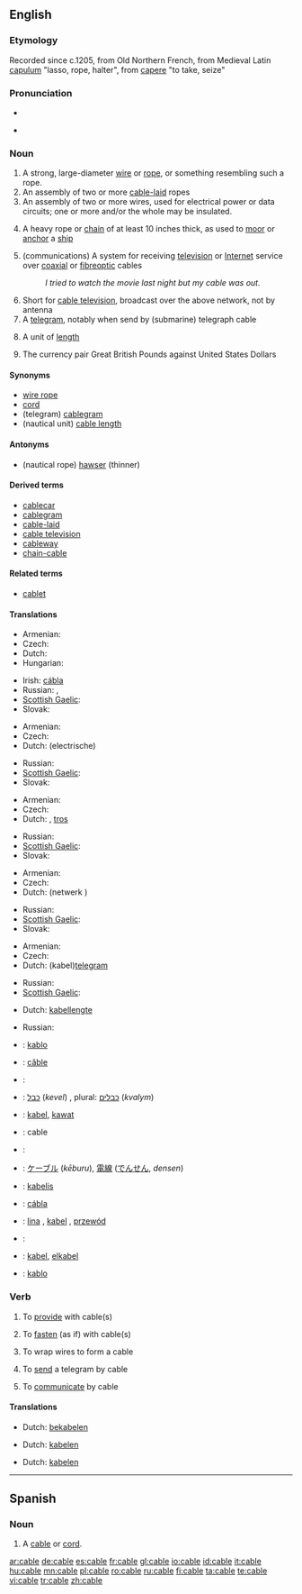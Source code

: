 {{also|câble}}
==English==
{{wikipedia}}
{{rfc|remove italicizing markers from around transcriptions}}

===Etymology===
Recorded since c.1205, from Old Northern French, from Medieval Latin [[capulum]] "lasso, rope, halter", from {{etyl|la}} [[capere]] "to take, seize"

===Pronunciation===
* {{IPA|/keɪbl/}}
* {{audio|en-us-cable.ogg|Audio (US)}}
*: {{rhymes|eɪbəl}}

===Noun===
{{en-noun}}

# A strong, large-diameter [[wire]] or [[rope]], or something resembling such a rope.
# An assembly of two or more [[cable-laid]] ropes
# An assembly of two or more wires, used for electrical power or data circuits; one or more and/or the whole may be insulated.
# {{nautical}} A heavy rope or [[chain]] of at least 10 inches thick, as used to [[moor]] or [[anchor]] a [[ship]]
# (communications) A system for receiving [[television]] or [[Internet]] service over [[coaxial]] or [[fibreoptic]] cables
#: ''I tried to watch the movie last night but my cable was out.''
# Short for [[cable television]], broadcast over the above network, not by antenna
# A [[telegram]], notably when send by (submarine) telegraph cable 
# {{nautical}} A unit of [[length]]
# {{finance}} The currency pair Great British Pounds against United States Dollars

====Synonyms====
* [[wire rope]]
* [[cord]]
* (telegram) [[cablegram]]
* (nautical unit) [[cable length]]

====Antonyms====
* (nautical rope) [[hawser]] (thinner)

====Derived terms====
* [[cablecar]]
* [[cablegram]]
* [[cable-laid]]
* [[cable television]]
* [[cableway]]
* [[chain-cable]]

====Related terms====
* [[cablet]]

====Translations====
{{trans-top|large wire, rope}}
* Armenian: {{t-|hy|ճոպան|tr=''č̣opan''|sc=Armn|xs=Armenian}}
* Czech: {{t-|cs|lano|n}}
* Dutch: {{t+|nl|kabel|m}}
* Hungarian: {{t+|hu|kábel}}
{{trans-mid}}
* Irish: [[cábla]] {{m}}
* Russian: {{t|ru|трос|m|tr=tros|sc=Cyrl}}, {{t|ru|канат|m|tr=kanát|sc=Cyrl}}
* [[Scottish Gaelic]]: {{t-|gd|càball|m}}
* Slovak: {{t-|sk|lano|n}}
{{trans-bottom}}

{{trans-top|assembly of wires for electricity}}
* Armenian: {{t-|hy|մալուխ|tr=''malux''|sc=Armn|xs=Armenian}}
* Czech: {{t-|cs|kabel|m}}
* Dutch: (electrische) {{t+|nl|kabel|m}}
{{trans-mid}}
* Russian: {{t|ru|кабель|m|tr=''káb'el'''|sc=Cyrl}}
* [[Scottish Gaelic]]: {{t-|gd|càball|m}}
* Slovak: {{t-|sk|kabel|m}}
{{trans-bottom}}

{{trans-top|heavy rope or chain as used for mooring}}
* Armenian: {{t-|hy|ճոպան|tr=''č̣opan''|sc=Armn|xs=Armenian}}
* Czech: {{t-|cs|lano|n}}
* Dutch: {{t+|nl|kabel|m}}, [[tros]]
{{trans-mid}}
* Russian: {{t|ru|канат|m|tr=''kanát''|sc=Cyrl}}
* [[Scottish Gaelic]]: {{t-|gd|càball|m}}
* Slovak: {{t-|sk|lano|n}}
{{trans-bottom}}

{{trans-top|communications system with coaxial or fiber optic}}
* Armenian: {{t-|hy|կաբելային|tr=''kabelayin''|sc=Armn|xs=Armenian}}
* Czech: {{t-|cs|kabel|m}}
* Dutch: {{t+|nl|kabel|m}}(netwerk {{n}})
{{trans-mid}}
* Russian: {{t|ru|кабель|m|tr=''káb'el'''|sc=Cyrl}}
* [[Scottish Gaelic]]: {{t-|gd|càball|m}}
* Slovak: {{t-|sk|kabel|m}}
{{trans-bottom}}

{{trans-see|tv broadcast over such network|cable tv}}
{{trans-bottom}}

{{trans-top|telegram}}
* Armenian: {{t-|hy|հեռագիր|tr=''heṙagir''|sc=Armn|xs=Armenian}}
* Czech: {{t-|cs|telegram|m}}
* Dutch: (kabel)[[telegram]] {{n}}
{{trans-mid}}
* Russian: {{t+|ru|телеграмма|f|tr=''t'el'egrámma''|sc=Cyrl}}
* [[Scottish Gaelic]]: {{t-|gd|teileagram|m}}
{{trans-bottom}}

{{trans-top|nautical unit of length}}
* Dutch: [[kabellengte]] 
{{trans-mid}}
* Russian: {{t|ru|кабельтов|m|tr=''káb'el'tov''|sc=Cyrl}}
{{trans-bottom}}

{{trans-top|currency pair}}
{{trans-mid}}
{{trans-bottom}}

{{checktrans-top}}
* {{ttbc|Esperanto}}: [[kablo]]
* {{ttbc|French}}: [[câble]] {{m}}
* {{ttbc|German}}: {{t+|de|Kabel|n}}
* {{ttbc|Hebrew}}: [[כבל]] (''kevel'') {{m}}, plural: [[כבלים]] (''kvalym'') {{m}}
* {{ttbc|Indonesian}}: [[kabel]], [[kawat]]
* {{ttbc|Interlingua}}: cable
* {{ttbc|Italian}}: {{t+|it|cavo|m}}
{{checktrans-mid}}
* {{ttbc|Japanese}}: [[ケーブル]] (''kēburu''), [[電線]] ([[でんせん]], ''densen'')
* {{ttbc|Latvian}}: [[kabelis]] {{m}}
* {{ttbc|Manx}}: [[cábla]]
* {{ttbc|Polish}}: [[lina]] {{f}}, [[kabel]] {{m}}, [[przewód]] {{m}} 
* {{ttbc|Spanish}}: {{t+|es|cable}}
* {{ttbc|Swedish}}: [[kabel]], [[elkabel]] 
* {{ttbc|Turkish}}: [[kablo]]
{{checktrans-bottom}}

===Verb===
{{en-verb|cabl|es}}

# {{transitive}} To [[provide]] with cable(s)
# {{transitive}} To [[fasten]] (as if) with cable(s)
# {{transitive}} To wrap wires to form a cable
# {{transitive}} To [[send]] a telegram by cable
# {{intransitive}} To [[communicate]] by cable

====Translations====
{{trans-top|provide with cable(s)}}
* Dutch: [[bekabelen]]
{{trans-mid}}
{{trans-bottom}}

{{trans-top|fasten (as if) with cable(s)}}
* Dutch: [[kabelen]]
{{trans-mid}}
{{trans-bottom}}

{{trans-top|communicate by cable(s)}}
* Dutch: [[kabelen]]
{{trans-mid}}
{{trans-bottom}}

----

==Spanish==

===Noun===
{{es-noun-m}}

# A [[cable#English|cable]] or [[cord]].

[[ar:cable]]
[[de:cable]]
[[es:cable]]
[[fr:cable]]
[[gl:cable]]
[[io:cable]]
[[id:cable]]
[[it:cable]]
[[hu:cable]]
[[mn:cable]]
[[pl:cable]]
[[ro:cable]]
[[ru:cable]]
[[fi:cable]]
[[ta:cable]]
[[te:cable]]
[[vi:cable]]
[[tr:cable]]
[[zh:cable]]